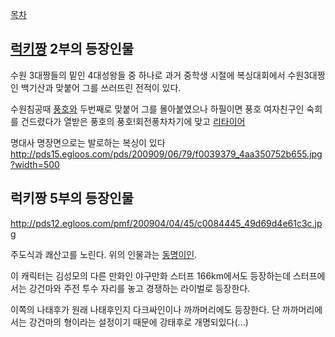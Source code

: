 [[목차]]

== [[럭키짱]] 2부의 등장인물 ==

수원 3대짱들의 밑인 4대성왕들 중 하나로 과거 중학생 시절에 복싱대회에서 수원3대짱인 백기산과 맞붙어 그를 쓰러뜨린 전적이 있다.

수원침공때 [[풍호]]와 두번째로 맞붙어 그를 몰아붙였으나 하필이면 풍호 여자친구인 숙희를 건드렸다가 열받은 풍호의 풍호!회전풍차차기에 맞고 [[리타이어]]

명대사 명장면으로는 발로하는 복싱이 있다
http://pds15.egloos.com/pds/200909/06/79/f0039379_4aa350752b655.jpg?width=500

== 럭키짱 5부의 등장인물 ==

http://pds12.egloos.com/pmf/200904/04/45/c0084445_49d69d4e61c3c.jpg

주도식과 쾌산고를 노린다. 위의 인물과는 [[동명이인]].

이 캐릭터는 김성모의 다른 만화인 야구만화 스터프 166km에서도 등장하는데 스터프에서는 강건마와 주전 투수 자리를 놓고 경쟁하는 라이벌로 등장한다.

이쪽의 나태후가 원래 나태후인지 다크싸인이나 까까머리에도 등장한다. 단 까까머리에서는 강건마의 형이라는 설정이기 때문에 강태후로 개명되있다(...)
